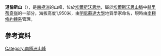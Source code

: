 {{Coord|79|51|S|83|13|W|source:GNIS|display=title}}

'''道倫斯山'''（{{lang-en|Mount Dolence}}），是[[南極洲|南極洲]]的山峰，位於[[埃爾斯沃思地|埃爾斯沃思地]]，屬於[[埃爾斯沃思山脈|埃爾斯沃思山脈]]中[[赫里蒂奇嶺|赫里蒂奇嶺]]的一部分，海拔高度1,950米，由[[明尼蘇達大學|明尼蘇達大學]]地質學家命名，現時由[[南極條約體系|南極條約體系]]管理。

==參考資料==
{{cite gnis | type = antarid | id = 3955| name = Dolence, Mount| accessdate = 2012-01-24}}

{{DEFAULTSORT:Mount Dolence}}
[[Category:南極洲山峰|Category:南極洲山峰]]


{{EllsworthLand-geo-stub}}